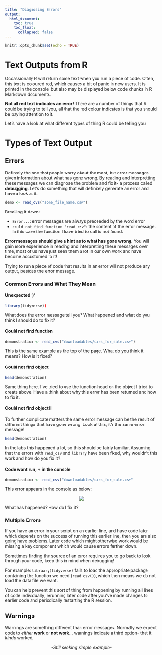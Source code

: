 ```yaml
---
title: "Diagnosing Errors"
output: 
  html_document:
    toc: true
    toc_float:
      collapsed: false
---
```


<script src="reveal_extra.js"></script>

```r
knitr::opts_chunk$set(echo = TRUE)
```

# Text Outputs from R

Occassionally R will return some text when you run a piece of code. Often, this text is coloured red, which causes a bit of panic in new users. It is printed in the console, but also may be displayed below code chunks in R Markdown documents.

**Not all red text indicates an error!** There are a number of things that R could be trying to tell you, all that the red colour indicates is that you should be paying attention to it.

Let's have a look at what different types of thing R could be telling you.

# Types of Text Output

## Errors

Defintely the one that people worry about the most, but error messages given information about what has gone wrong. By reading and interpretting these messages we can diagnose the problem and fix it- a process called **debugging**. Let's do something that will definitely generate an error and have a look at it:

```r
demo <- read_cvs("some_file_name.csv")
```

Breaking it down:

- `Error...`: error messages are always preceeded by the word error
- `could not find function "read_csv"`: the content of the error message. In this case the function I have tried to call is not found. 

**Error messages should give a hint as to what has gone wrong**. You will gain more experience in reading and interpretting these messages over time, most of us have just seen them a lot in our own work and have become accustomed to it!

Trying to run a piece of code that results in an error will not produce any output, besides the error message.

### Common Errors and What They Mean

#### Unexpected ')'

```r
library(tidyverse))
```

What does the error message tell you? What happened and what do you think I should do to fix it?

#### Could not find function

```r
demonstration <- read_cvs("downloadables/cars_for_sale.csv")
```

This is the same example as the top of the page. What do you think it means? How is it fixed?

#### Could not find object

```r
head(demonstration)
```

Same thing here. I've tried to use the function head on the object I tried to create above. Have a think about why this error has been returned and how to fix it. 

#### Could not find object II

To further complicate matters the same error message can be the result of different things that have gone wrong. Look at this, it's the same error message!

```r
head(Demonstration)
```

In the labs this happened a lot, so this should be fairly familiar. Assuming that the errors with `read_csv` and `library` have been fixed, why wouldn't this work and how do you fix it?

#### Code wont run, + in the console

```r
demonstration <- read_csv("downloadables/cars_for_sale.csv"
```

This error appears in the console as below:

<center><img src="images/plus_error.png"></center>

What has happened? How do I fix it?

### Multiple Errors

If you have an error in your script on an earlier line, and have code later which depends on the success of running this earlier line, then you are also going have problems. Later code which might otherwise work would be missing a key component which would cause errors further down.

Sometimes finding the source of an error requires you to go back to look through your code, keep this in mind when debugging!

For example: `libraary(tidyverse)` fails to load the appropriate package containing the function we need (`read_csv()`), which then means we do not load the data file we want.

You can help prevent this sort of thing from happening by running all lines of code individually, rerunning later code after you've made changes to earlier code and periodically restarting the R session.

## Warnings

Warnings are something different than error messages. Normally we expect code to *either* **work** or **not work**... warnings indicate a third option- that it *kinda* worked.

<center>*-Still seeking simple example-*</center> 
